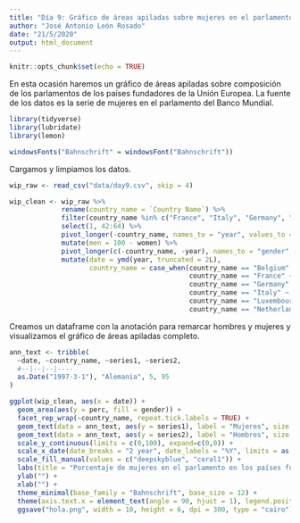 ```yaml
---
title: "Día 9: Gráfico de áreas apiladas sobre mujeres en el parlamento en los países fundadores de la UE (1997-2019)"
author: "José Antonio León Rosado"
date: "21/5/2020"
output: html_document
---
```


```r
knitr::opts_chunk$set(echo = TRUE)
```

En esta ocasión haremos un gráfico de áreas apiladas sobre composición de los parlamentos de los países fundadores de la Unión Europea. La fuente de los datos es la serie de mujeres en el parlamento del Banco Mundial.

```r
library(tidyverse)
library(lubridate)
library(lemon)

windowsFonts("Bahnschrift" = windowsFont("Bahnschrift"))
```

Cargamos y limpiamos los datos. 

```r
wip_raw <- read_csv("data/day9.csv", skip = 4)

wip_clean <- wip_raw %>%
             rename(country_name = `Country Name`) %>% 
             filter(country_name %in% c("France", "Italy", "Germany", "Luxembourg", "Netherlands", "Belgium")) %>% 
             select(1, 42:64) %>% 
             pivot_longer(-country_name, names_to = "year", values_to = "women") %>% 
             mutate(men = 100 - women) %>% 
             pivot_longer(c(-country_name, -year), names_to = "gender", values_to = "perc") %>% 
             mutate(date = ymd(year, truncated = 2L),
                    country_name = case_when(country_name == "Belgium" ~ 'Bélgica',
                                             country_name == "France" ~ 'Francia',
                                             country_name == "Germany" ~ 'Alemania',
                                             country_name == "Italy" ~ 'Italia',
                                             country_name == "Luxembourg" ~ 'Luxemburgo',
                                             country_name == "Netherlands" ~ 'Países Bajos'))
```

Creamos un dataframe con la anotación para remarcar hombres y mujeres y visualizamos el gráfico de áreas apiladas completo.

```r
ann_text <- tribble(
  ~date, ~country_name, ~series1, ~series2,
  #--|--|--|----
  as.Date("1997-3-1"), "Alemania", 5, 95
)

ggplot(wip_clean, aes(x = date)) +
  geom_area(aes(y = perc, fill = gender)) +
  facet_rep_wrap(~country_name, repeat.tick.labels = TRUE) +
  geom_text(data = ann_text, aes(y = series1), label = "Mujeres", size = 2.5, hjust = 0, family = "Bahnschrift", color = "white") +
  geom_text(data = ann_text, aes(y = series2), label = "Hombres", size = 2.5, hjust = 0, family = "Bahnschrift", color = "white") +
  scale_y_continuous(limits = c(0,100), expand=c(0,0)) +
  scale_x_date(date_breaks = "2 year", date_labels = "%Y", limits = as.Date(c("1997-1-1","2019-1-1")), expand=c(0,0)) +
  scale_fill_manual(values = c("deepskyblue", "coral1")) +
  labs(title = "Porcentaje de mujeres en el parlamento en los países fundadores de la UE (1997-2019)", caption = "Fuente: Banco Mundial | @jantleon", color = "") +
  ylab("") +
  xlab("") +
  theme_minimal(base_family = "Bahnschrift", base_size = 12) +
  theme(axis.text.x = element_text(angle = 90, hjust = 1), legend.position = "none", plot.margin=unit(c(1,1,1.5,1.2),"cm"), plot.title = element_text(face = "bold")) +
  ggsave("hola.png", width = 10, height = 6, dpi = 300, type = "cairo")
```